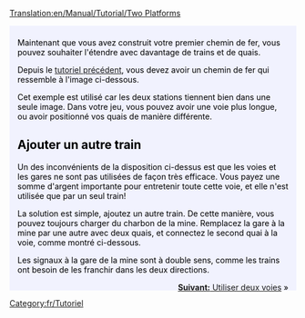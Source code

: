 [[Translation:en/Manual/Tutorial/Two Platforms]]

{{en/Tabs|2|1
|fr/Manual/Tutorial/Tutoriel/Deux Quais|1. Deux quais<!--
-->|fr/Manual/Tutorial/Tutoriel/Deux Voies|2. Deux voies}}
<div style="padding:.5em 1em 1em 1em; border-top:none; background-color:#f1f2fe; color:#000;">
{{fr/Tutoriel}}
Maintenant que vous avez construit votre premier chemin de fer, vous pouvez souhaiter l'étendre avec davantage de trains et de quais.

Depuis le [[fr/Manual/Tutorial/Tutoriel|tutoriel précédent]], vous devez avoir un chemin de fer qui ressemble à l'image ci-dessous.
{{en/Phototable|[[File:en/Singletrain.png|400px]]|Deux gares avec un quai et un train.|none}}

Cet exemple est utilisé car les deux stations tiennent bien dans une seule image. Dans votre jeu, vous pouvez avoir une voie plus longue, ou avoir positionné vos quais de manière différente.


== Ajouter un autre train ==
Un des inconvénients de la disposition ci-dessus est que les voies et les gares ne sont pas utilisées de façon très efficace. Vous payez une somme d'argent importante pour entretenir toute cette voie, et elle n'est utilisée que par un seul train!

La solution est simple, ajoutez un autre train. De cette manière, vous pouvez toujours charger du charbon de la mine. Remplacez la gare à la mine par une autre avec deux quais, et connectez le second quai à la voie, comme montré ci-dessous.
{{en/Phototable|[[File:en/TwotrainsOnetrack.png|400px]]|Gare de la mine avec deux quais.|none}}

Les signaux à la gare de la mine sont à double sens, comme les trains ont besoin de les franchir dans les deux directions.

<span style="float: right">[[fr/Manual/Tutorial/Tutoriel/Deux Voies|'''Suivant:''' Utiliser deux voies]] &raquo;</span>
</div>
[[Category:fr/Tutoriel]]